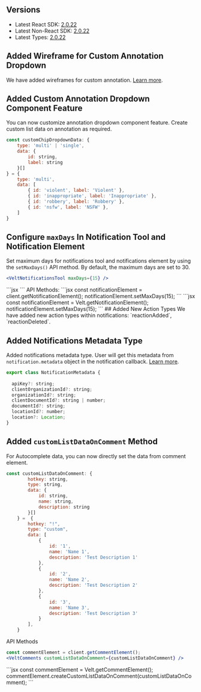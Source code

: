 ## Versions
- Latest React SDK: [2.0.22](https://www.npmjs.com/package/@veltdev/react)
- Latest Non-React SDK: [2.0.22](https://www.npmjs.com/package/@veltdev/client)
- Latest Types: [2.0.22](https://www.npmjs.com/package/@veltdev/types)


## Added Wireframe for Custom Annotation Dropdown
We have added wireframes for custom annotation. [Learn more](https://docs.velt.dev/async-collaboration/comments/customize-ui/comment-dialog/subcomponents/custom-annotation-dropdown).

## Added Custom Annotation Dropdown Component Feature
You can now customize annotation dropdown component feature. Create custom list data on annotation as required.
```jsx
const customChipDropdownData: {
    type: 'multi' | 'single',
    data: {
        id: string,
        label: string
    }[]
} = {
    type: 'multi',
    data: [
        { id: 'violent', label: 'Violent' },
        { id: 'inappropriate', label: 'Inappropriate' },
        { id: 'robbery', label: 'Robbery' },
        { id: 'nsfw', label: 'NSFW' },
    ]
}
```
## Configure `maxDays` In Notification Tool and Notification Element
Set maximum days for notifications tool and notifications element by using the `setMaxDays()` API method. By default, the maximum days are set to 30.
<Tabs>
<Tab title="React / Next.js">
```jsx
<VeltNotificationsTool maxDays={15} />
```
</Tab>
<Tab title="Other Frameworks">
```jsx
<velt-notifications-tool max-days="15"></velt-notifications-tool>
```
</Tab>
</Tabs>
API Methods:
<Tabs>
<Tab title="React / Next.js">
```jsx
const notificationElement = client.getNotificationElement();
notificationElement.setMaxDays(15);
```
</Tab>
<Tab title="Other Frameworks">
```jsx
const notificationElement = Velt.getNotificationElement();
notificationElement.setMaxDays(15);
```
</Tab>
</Tabs>
## Added New Action Types
We have added new action types within notifications: `reactionAdded`, `reactionDeleted`.

## Added Notifications Metadata Type
Added notifications metadata type. User will get this metadata from `notification.metadata` object in the notification callback. [Learn more](/api-reference/models/Notification#notificationmetadata-class-properties).
```jsx
export class NotificationMetadata {
 
  apiKey?: string;
  clientOrganizationId?: string;
  organizationId?: string;
  clientDocumentId?: string | number;
  documentId?: string;
  locationId?: number;
  location?: Location;
}
```
## Added `customListDataOnComment` Method
For Autocomplete data, you can now directly set the data from comment element.

```jsx
const customListDataOnComment: {
        hotkey: string,
        type: string,
        data: {
            id: string,
            name: string,
            description: string
        }[]
    } =  {
        hotkey: "!",
        type: "custom",
        data: [
            {
                id: '1',
                name: 'Name 1',
                description: 'Test Description 1'
            },
            {
                id: '2',
                name: 'Name 2',
                description: 'Test Description 2'
            },
            {
                id: '3',
                name: 'Name 3',
                description: 'Test Description 3'
            }
        ],
    }
```

API Methods
<Tabs>
<Tab title="React / Next.js">
```jsx
const commentElement = client.getCommentElement();			
<VeltComments customListDataOnComment={customListDataOnComment} />
```
</Tab>

<Tab title="Other Frameworks">
```jsx
const commentElement = Velt.getCommentElement();			
commentElement.createCustomListDataOnComment(customListDataOnComment);
```
</Tab>


</Tabs>